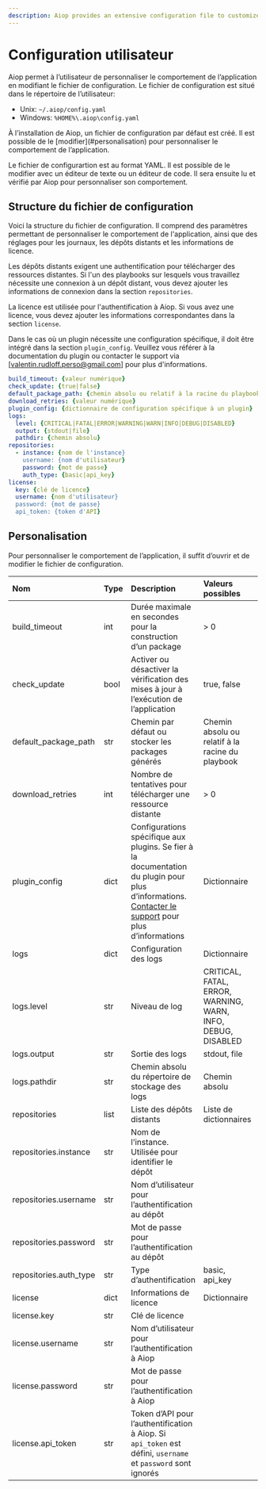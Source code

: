 ```yaml
---
description: Aiop provides an extensive configuration file to customize the behavior of the application for a user.
---
```


# Configuration utilisateur

Aiop permet à l’utilisateur de personnaliser le comportement de l’application en modifiant le fichier de configuration. Le fichier de configuration est situé dans le répertoire de l’utilisateur:
- Unix: `~/.aiop/config.yaml`
- Windows: `%HOME%\.aiop\config.yaml`

<Callout type="info" emoji="ℹ️">
  À l’installation de Aiop, un fichier de configuration par défaut est créé. Il est possible de le [modifier](#personalisation) pour personnaliser le comportement de l’application.
</Callout>

Le fichier de configurartion est au format YAML. Il est possible de le modifier avec un éditeur de texte ou un éditeur de code. Il sera ensuite lu et vérifié par Aiop pour personnaliser son comportement.

## Structure du fichier de configuration

Voici la structure du fichier de configuration. Il comprend des paramètres permettant de personnaliser le comportement de l'application, ainsi que des réglages pour les journaux, les dépôts distants et les informations de licence.

Les dépôts distants exigent une authentification pour télécharger des ressources distantes. Si l'un des playbooks sur lesquels vous travaillez nécessite une connexion à un dépôt distant, vous devez ajouter les informations de connexion dans la section `repositories`.

La licence est utilisée pour l'authentification à Aiop. Si vous avez une licence, vous devez ajouter les informations correspondantes dans la section `license`.

Dans le cas où un plugin nécessite une configuration spécifique, il doit être intégré dans la section `plugin_config`. Veuillez vous référer à la documentation du plugin ou contacter le support via [valentin.rudloff.perso@gmail.com] pour plus d'informations.

```yaml filename="~/.aiop/config.yaml"
build_timeout: {valeur numérique}
check_update: {true|false}
default_package_path: {chemin absolu ou relatif à la racine du playbook}
download_retries: {valeur numérique}
plugin_config: {dictionnaire de configuration spécifique à un plugin}
logs:
  level: {CRITICAL|FATAL|ERROR|WARNING|WARN|INFO|DEBUG|DISABLED}
  output: {stdout|file}
  pathdir: {chemin absolu}
repositories:
  - instance: {nom de l'instance}
    username: {nom d'utilisateur}
    password: {mot de passe}
    auth_type: {basic|api_key}
license:
  key: {clé de licence}
  username: {nom d'utilisateur}
  password: {mot de passe}
  api_token: {token d'API}
```

## Personalisation

Pour personnaliser le comportement de l’application, il suffit d’ouvrir et de modifier le fichier de configuration.

| **Nom** | **Type** | **Description** | **Valeurs possibles** | **Valeur par défaut** |
| :--- | :--- | :--- | :--- | :--- |
| build_timeout | int | Durée maximale en secondes pour la construction d’un package | > 0 | 300 |
| check_update | bool | Activer ou désactiver la vérification des mises à jour à l’exécution de l’application | true, false | true |
| default_package_path | str | Chemin par défaut ou stocker les packages générés | Chemin absolu ou relatif à la racine du playbook | `~/.aiop/packages` |
| download_retries | int | Nombre de tentatives pour télécharger une ressource distante | > 0 | 3 |
| plugin_config | dict | Configurations spécifique aux plugins. Se fier à la documentation du plugin pour plus d’informations. [Contacter le support](/support) pour plus d’informations | Dictionnaire | |
| logs | dict | Configuration des logs | Dictionnaire |  |
| logs.level | str | Niveau de log | CRITICAL, FATAL, ERROR, WARNING, WARN, INFO, DEBUG, DISABLED | DEBUG |
| logs.output | str | Sortie des logs | stdout, file | stdout |
| logs.pathdir | str | Chemin absolu du répertoire de stockage des logs | Chemin absolu | `~/.aiop/logs` |
| repositories | list | Liste des dépôts distants | Liste de dictionnaires | |
| repositories.instance | str | Nom de l’instance. Utilisée pour identifier le dépôt | | |
| repositories.username | str | Nom d’utilisateur pour l’authentification au dépôt | | |
| repositories.password | str | Mot de passe pour l’authentification au dépôt | | |
| repositories.auth_type | str | Type d’authentification | basic, api_key | basic |
| license | dict | Informations de licence | Dictionnaire | |
| license.key | str | Clé de licence | | |
| license.username | str | Nom d’utilisateur pour l’authentification à Aiop | | |
| license.password | str | Mot de passe pour l’authentification à Aiop | | |
| license.api_token | str | Token d’API pour l’authentification à Aiop. Si `api_token` est défini, `username` et `password` sont ignorés | | |
